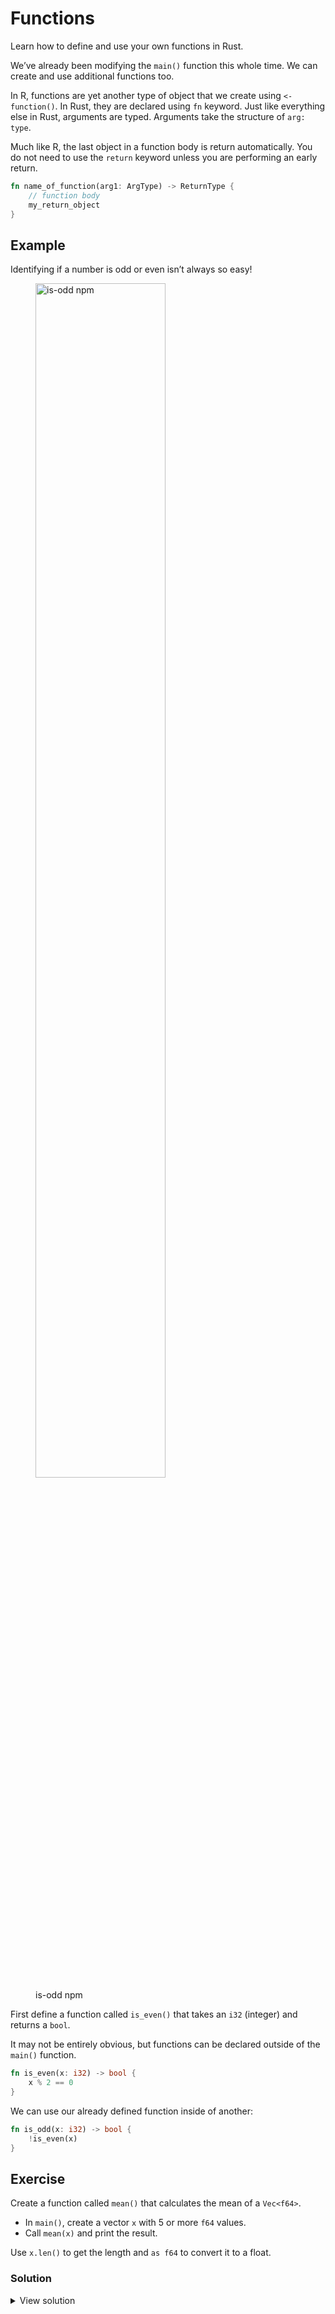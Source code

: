 # Functions

::: callout-tip
Learn how to define and use your own functions in Rust.
:::

We've already been modifying the `main()` function this whole time. We can create and use additional functions too.

In R, functions are yet another type of object that we create using `<- function()`. In Rust, they are declared using `fn` keyword. Just like everything else in Rust, arguments are typed. Arguments take the structure of `arg: type`.

Much like R, the last object in a function body is return automatically. You do not need to use the `return` keyword unless you are performing an early return.

<!--
- Functions in Rust are declared using the `fn` keyword.
- Arguments `arg_name: type`
- Specify the return type using `->`
- Last object in function body is returned automatically (no need to use the `return` keyword)

-->

```rust
fn name_of_function(arg1: ArgType) -> ReturnType {
    // function body
    my_return_object
}
```

## Example

Identifying if a number is odd or even isn't always so easy!

![is-odd npm](/images/is-odd.png){width=70%}

First define a function called `is_even()` that takes an `i32` (integer) and returns a `bool`.

::: aside
It may not be entirely obvious, but functions can be declared outside of the `main()` function.
:::

```rust
fn is_even(x: i32) -> bool {
    x % 2 == 0
}
```

We can use our already defined function inside of another:

```rust
fn is_odd(x: i32) -> bool {
    !is_even(x)
}
```


## Exercise

Create a function called `mean()` that calculates the mean of a `Vec<f64>`.

* In `main()`, create a vector `x` with 5 or more `f64` values.
* Call `mean(x)` and print the result.

::: callout-note
Use `x.len()` to get the length and `as f64` to convert it to a float.
:::

### Solution

<details>
<summary>View solution</summary>

```rust
fn mean(x: Vec<f64>) -> f64 {
    let mut total = 0.0;
    let n = x.len();
    for xi in x {
        total += xi;
    }
    total / n as f64
}

fn main() {
    let x = vec![1.0, 2.0, 3.0, 4.0, 5.0];
    let result = mean(x);
    println!("Mean is: {}", result);
}
```

</details>
